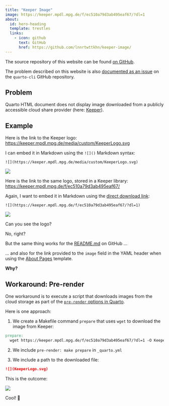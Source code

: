 ```yaml
---
title: "Keeper Image"
image: https://keeper.mpdl.mpg.de/f/ec510a79d3ab495eaf67/?dl=1
about:
  id: hero-heading
  template: trestles
  links:
    - icon: github
      text: GitHub
      href: https://github.com/lnnrtwttkhn/keeper-image/
---
```


The source repository of this website can be found [on GitHub](https://github.com/lnnrtwttkhn/keeper-image/).

The problem described on this website is also [documented as an issue](https://github.com/quarto-dev/quarto-cli/issues/4640) on the `quarto-cli` GitHub repository.

## Problem

Quarto HTML document does not display image downloaded from a publicly accessible cloud share provider (here: [Keeper](https://keeper.mpdl.mpg.de/)).

## Example

Here is the link to the Keeper logo: [https://keeper.mpdl.mpg.de/media/custom/KeeperLogo.svg](https://keeper.mpdl.mpg.de/media/custom/KeeperLogo.svg)

I can embed it in Markdown using the `![]()` Markdown syntax:

```
![](https://keeper.mpdl.mpg.de/media/custom/KeeperLogo.svg)
```

![](https://keeper.mpdl.mpg.de/media/custom/KeeperLogo.svg)

Here is the link to the same logo, stored in a Keeper library: [https://keeper.mpdl.mpg.de/f/ec510a79d3ab495eaf67/](https://keeper.mpdl.mpg.de/f/ec510a79d3ab495eaf67/)

Again, I want to embed it in Markdown using the [direct download link](https://keeper.mpdl.mpg.de/f/ec510a79d3ab495eaf67/?dl=1):

```
![](https://keeper.mpdl.mpg.de/f/ec510a79d3ab495eaf67/?dl=1)
```

![](https://keeper.mpdl.mpg.de/f/ec510a79d3ab495eaf67/?dl=1)

Can you see the logo?

No, right?

But the same thing works for the [README.md](https://github.com/lnnrtwttkhn/keeper-image/blob/main/README.md) on GitHub ...

:::{#hero-heading}
... and also for the link provided to the `image` field in the YAML header when using the [About Pages](https://quarto.org/docs/websites/website-about.html) template. 
:::

**Why?**

## Workaround: Pre-render

One workaround is to execute a script that downloads images from the cloud storage as part of the [`pre-render` options in Quarto](https://quarto.org/docs/projects/scripts.html#pre-and-post-render).

Here is one approach:

1. We create a Makefile command `prepare` that uses `wget` to download the image from Keeper:

  ```Makefile
  prepare:
  	wget https://keeper.mpdl.mpg.de/f/ec510a79d3ab495eaf67/?dl=1 -O KeeperLogo.svg
  ```

2. We include `pre-render: make prepare` in `_quarto.yml`

3. We include a path to the downloaded file:

  ```markdown
  ![](KeeperLogo.svg)
  ```

This is the outcome:

![](KeeperLogo.svg)

Cool! 🎉
